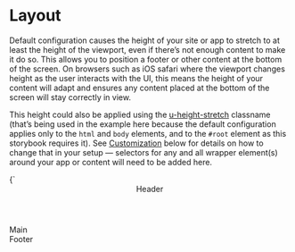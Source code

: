 
<Meta title="Design Tokens/Layout" />

# Layout

Default configuration causes the height of your site or app to stretch to at least the height of the viewport, even if there’s not enough content to make it do so. This allows you to position a footer or other content at the bottom of the screen. On browsers such as iOS safari where the viewport changes height as the user interacts with the UI, this means the height of your content will adapt and ensures any content placed at the bottom of the screen will stay correctly in view.

This height could also be applied using the [u-height-stretch](/docs/utilities-height--stretch) classname (that’s being used in the example here because the default configuration applies only to the `html` and `body` elements, and to the `#root` element as this storybook requires it). See [Customization](#customization) below for details on how to change that in your setup — selectors for any and all wrapper element(s) around your app or content will need to be added here.

<Canvas>
  <Story name="layout stretch" inline={false} height="80vh">
    {`
      <div class="u-flex u-flex-col u-height-stretch u-gap-s3" style="height: 100%;">
        <header class="u-padding-m u-bg-grayscale-light-1">Header</header>
        <main class="u-flex-grow-1 u-padding-m u-bg-grayscale-light-1">Main</main>
        <footer class="u-padding-m u-bg-grayscale-light-1">Footer</footer>
      </div>
    `}
  </Story>
</Canvas>

## Customization

If you use a clientside framework that inserts its content into a wrapper element inside the `<body>` element, this layout will break because the minimum height is not set on this wrapper element. For React apps, that’s commonly an element with `id="root"`, for Next.js it’s `id="__next"`. Other frameworks may use similar mechanisms. If your content is wrapped in multiple elements, be sure to add each to the list.

Configure `layout.$viewport-elements` to include the selector for the wrapper element:

```scss
@use 'bitstyles/design-tokens/layout' with (
  $viewport-elements: (
    'html',
    'body',
    '#__next',
  )
);
```
